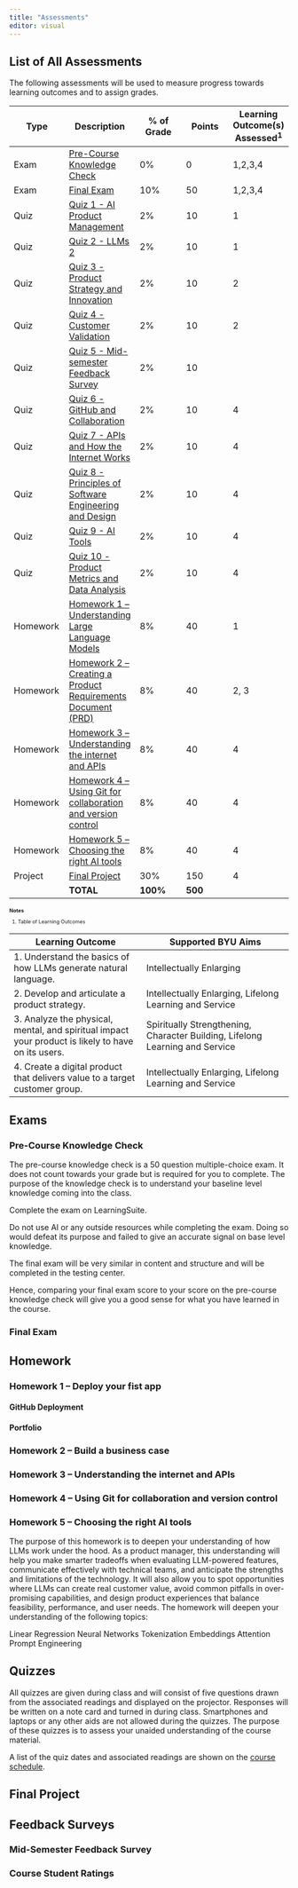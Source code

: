 ```yaml
---
title: "Assessments"
editor: visual
---
```


## List of All Assessments

The following assessments will be used to measure progress towards learning outcomes and to assign grades.

| Type | Description | \% of Grade | Points | Learning Outcome(s) Assessed<sup>1</sup> |
|-----------|-----------|-----------|-----------|-----------|
| Exam | [Pre-Course Knowledge Check](#pre-course-knowledge-check) | 0% | 0 | 1,2,3,4 |
| Exam | [Final Exam](#final-exam) | 10% | 50 | 1,2,3,4 |
| Quiz | [Quiz 1 - AI Product Management](01-pm-ai-era.qmd) | 2% | 10 | 1 |
| Quiz | [Quiz 2 - LLMs 2](02-git-deployment.qmd) | 2% | 10 | 1 |
| Quiz | [Quiz 3 - Product Strategy and Innovation](03-product-innovation.qmd) | 2% | 10 | 2 |
| Quiz | [Quiz 4 - Customer Validation](04-value-prop-design.qmd) | 2% | 10 | 2 |
| Quiz | [Quiz 5 - Mid-semester Feedback Survey](00-assessments.qmd#mid-semester-survey) | 2% | 10 |  |
| Quiz | [Quiz 6 - GitHub and Collaboration](02-git-deployment.qmd) | 2% | 10 | 4 |
| Quiz | [Quiz 7 - APIs and How the Internet Works](07-internet-fundamentals.qmd) | 2% | 10 | 4 |
| Quiz | [Quiz 8 - Principles of Software Engineering and Design](08-software-engineering.qmd) | 2% | 10 | 4 |
| Quiz | [Quiz 9 - AI Tools](09-ai-dev-platforms.qmd) | 2% | 10 | 4 |
| Quiz | [Quiz 10 - Product Metrics and Data Analysis](11-product-metrics.qmd) | 2% | 10 | 4 |
| Homework | [Homework 1 – Understanding Large Language Models](#homework-1-understanding-large-language-models) | 8% | 40 | 1 |
| Homework | [Homework 2 – Creating a Product Requirements Document (PRD)](#homework-2-creating-a-product-requirements-document-prd) | 8% | 40 | 2, 3 |
| Homework | [Homework 3 – Understanding the internet and APIs](#homework-3-understanding-the-internet-and-apis) | 8% | 40 | 4 |
| Homework | [Homework 4 – Using Git for collaboration and version control](#homework-4-using-git-for-collaboration-and-version-control) | 8% | 40 | 4 |
| Homework | [Homework 5 – Choosing the right AI tools](#homework-5-choosing-the-right-ai-tools) | 8% | 40 | 4 |
| Project | [Final Project](#final-project) | 30% | 150 | 4 |
|  | **TOTAL** | **100%** | **500** |  |

::: {style="font-size:0.65em;"}
**Notes**

1. Table of Learning Outcomes

| Learning Outcome | Supported BYU Aims |
|----------------------------------|--------------------------------------|
| 1\. Understand the basics of how LLMs generate natural language. | Intellectually Enlarging |
| 2\. Develop and articulate a product strategy. | Intellectually Enlarging, Lifelong Learning and Service |
| 3\. Analyze the physical, mental, and spiritual impact your product is likely to have on its users. | Spiritually Strengthening, Character Building, Lifelong Learning and Service |
| 4\. Create a digital product that delivers value to a target customer group. | Intellectually Enlarging, Lifelong Learning and Service |

:::

## Exams

### Pre-Course Knowledge Check

The pre-course knowledge check is a 50 question multiple-choice exam. It does not count towards your grade but is required for you to complete. The purpose of the knowledge check is to understand your baseline level knowledge coming into the class.

Complete the exam on LearningSuite.

Do not use AI or any outside resources while completing the exam. Doing so would defeat its purpose and failed to give an accurate signal on base level knowledge.

The final exam will be very similar in content and structure and will be completed in the testing center.

Hence, comparing your final exam score to your score on the pre-course knowledge check will give you a good sense for what you have learned in the course. 

### Final Exam

## Homework

### Homework 1 – Deploy your fist app

#### GitHub Deployment

#### Portfolio

### Homework 2 – Build a business case

### Homework 3 – Understanding the internet and APIs

### Homework 4 – Using Git for collaboration and version control

### Homework 5 – Choosing the right AI tools

The purpose of this homework is to deepen your understanding of how LLMs work under the hood. As a product manager, this understanding will help you make smarter tradeoffs when evaluating LLM-powered features, communicate effectively with technical teams, and anticipate the strengths and limitations of the technology. It will also allow you to spot opportunities where LLMs can create real customer value, avoid common pitfalls in over-promising capabilities, and design product experiences that balance feasibility, performance, and user needs. The homework will deepen your understanding of the following topics:

Linear Regression
Neural Networks
Tokenization
Embeddings
Attention
Prompt Engineering
 
## Quizzes

All quizzes are given during class and will consist of five questions drawn from the associated readings and displayed on the projector. Responses will be written on a note card and turned in during class. Smartphones and laptops or any other aids are not allowed during the quizzes. The purpose of these quizzes is to assess your unaided understanding of the course material.

A list of the quiz dates and associated readings are shown on the [course schedule](00-schedule.qmd). 

## Final Project

## Feedback Surveys

### Mid-Semester Feedback Survey

### Course Student Ratings
